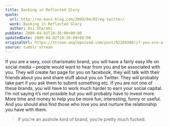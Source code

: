 ```yaml
---
title: Basking in Reflected Glory
quote:
  url: http://no-mans-blog.com/2009/04/02/eg-twitter/
  work: Basking in Reflected Glory
  author: Asi Sharabi
pubDate: 2009-04-02T10:36:00+00:00
updatedDate: 2009-04-02T10:36:00+00:00
originalUrl: https://stream.anglepoised.com/post/92204386/if-you-are-a-sexy-cool-charismatic-brand-you
source: tumblr stream
---
```


If you are a sexy, cool charismatic brand, you will have a fairly easy life on social media &#8211; people would want to hear from you and be associated with you. They will create fan page for you on facebook, they will talk with their friends about you and share stuff about you on Twitter. They will probably take part if you ask them to submit something etc. If you are not one of these brands, you will have to work much harder to earn your social capital. I’m not saying it’s not possible but you will probably have to invest more. More time and money to help you be more fun, interesting, funny or useful. And you should also find those who love you and nurture the relationship you have with them.

> If you’re an asshole kind of brand, you’re pretty much fucked.
